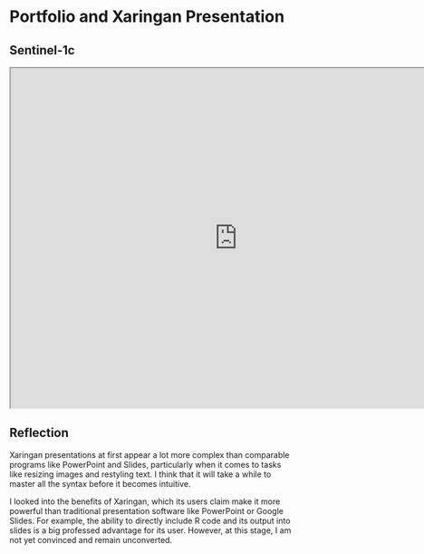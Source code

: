 # Portfolio and Xaringan Presentation

## Sentinel-1c

```{=html}
<iframe src="https://chrisrichman19.github.io/w2_presentation/#1" width="800" height="600"></iframe>
```

## Reflection

Xaringan presentations at first appear a lot more complex than comparable programs like PowerPoint and Slides, particularly when it comes to tasks like resizing images and restyling text. I think that it will take a while to master all the syntax before it becomes intuitive.

I looked into the benefits of Xaringan, which its users claim make it more powerful than traditional presentation software like PowerPoint or Google Slides. For example, the ability to directly include R code and its output into slides is a big professed advantage for its user. However, at this stage, I am not yet convinced and remain unconverted.
